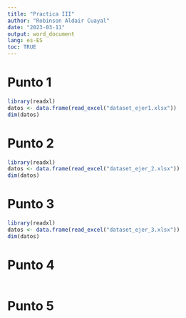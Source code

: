 ```yaml
---
title: "Practica III"
author: "Robinson Aldair Cuayal"
date: "2023-03-11"
output: word_document
lang: es-ES
toc: TRUE
---
```


\newpage

# Punto 1

```r
library(readxl)
datos <- data.frame(read_excel("dataset_ejer1.xlsx"))
dim(datos)

```

# Punto 2

```r
library(readxl)
datos <- data.frame(read_excel("dataset_ejer_2.xlsx"))
dim(datos)
```

# Punto 3

```r
library(readxl)
datos <- data.frame(read_excel("dataset_ejer_3.xlsx"))
dim(datos)
```

# Punto 4

```r

```

# Punto 5

```r

```